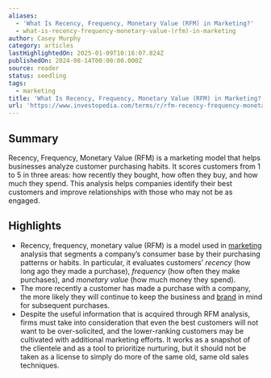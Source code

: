 ```yaml
---
aliases:
  - 'What Is Recency, Frequency, Monetary Value (RFM) in Marketing?'
  - what-is-recency-frequency-monetary-value-(rfm)-in-marketing
author: Casey Murphy
category: articles
lastHighlightedOn: 2025-01-09T10:16:07.824Z
publishedOn: 2024-08-14T00:00:00.000Z
source: reader
status: seedling
tags:
  - marketing
title: 'What Is Recency, Frequency, Monetary Value (RFM) in Marketing?'
url: 'https://www.investopedia.com/terms/r/rfm-recency-frequency-monetary-value.asp'
---
```

## Summary

Recency, Frequency, Monetary Value (RFM) is a marketing model that helps businesses analyze customer purchasing habits. It scores customers from 1 to 5 in three areas: how recently they bought, how often they buy, and how much they spend. This analysis helps companies identify their best customers and improve relationships with those who may not be as engaged.

## Highlights

- Recency, frequency, monetary value (RFM) is a model used in [marketing](https://www.investopedia.com/terms/m/marketing.asp) analysis that segments a company’s consumer base by their purchasing patterns or habits. In particular, it evaluates customers’ _recency_ (how long ago they made a purchase), _frequency_ (how often they make purchases), and _monetary value_ (how much money they spend).
- The more recently a customer has made a purchase with a company, the more likely they will continue to keep the business and [brand](https://www.investopedia.com/articles/financial-theory/11/branding-ultimate-economic-moat.asp) in mind for subsequent purchases.
- Despite the useful information that is acquired through RFM analysis, firms must take into consideration that even the best customers will not want to be over-solicited, and the lower-ranking customers may be cultivated with additional marketing efforts. It works as a snapshot of the clientele and as a tool to prioritize nurturing, but it should not be taken as a license to simply do more of the same old, same old sales techniques.
